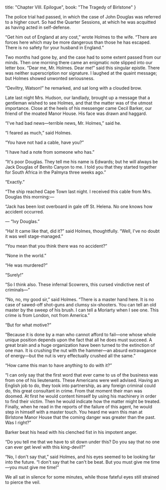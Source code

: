   title: "Chapter VIII. Epilogue",
  book: "The Tragedy of Birlstone"
}

The police trial had passed, in which the case of John Douglas was referred to a higher court. So had the Quarter Sessions, at which he was acquitted as having acted in self-defense.

“Get him out of England at any cost,” wrote Holmes to the wife. “There are forces here which may be more dangerous than those he has escaped. There is no safety for your husband in England.”

Two months had gone by, and the case had to some extent passed from our minds. Then one morning there came an enigmatic note slipped into our letter box. “Dear me, Mr. Holmes. Dear me!” said this singular epistle. There was neither superscription nor signature. I laughed at the quaint message; but Holmes showed unwonted seriousness.

“Deviltry, Watson!” he remarked, and sat long with a clouded brow.

Late last night Mrs. Hudson, our landlady, brought up a message that a gentleman wished to see Holmes, and that the matter was of the utmost importance. Close at the heels of his messenger came Cecil Barker, our friend of the moated Manor House. His face was drawn and haggard.

“I've had bad news—terrible news, Mr. Holmes,” said he.

“I feared as much,” said Holmes.

“You have not had a cable, have you?”

“I have had a note from someone who has.”

“It's poor Douglas. They tell me his name is Edwards; but he will always be Jack Douglas of Benito Canyon to me. I told you that they started together for South Africa in the Palmyra three weeks ago.”

“Exactly.”

“The ship reached Cape Town last night. I received this cable from Mrs. Douglas this morning:—

“Jack has been lost overboard in gale off St. Helena. No one knows how accident occurred.

— “Ivy Douglas.”

“Ha! It came like that, did it?” said Holmes, thoughtfully. “Well, I've no doubt it was well stage-managed.”

“You mean that you think there was no accident?”

“None in the world.”

“He was murdered?”

“Surely!”

“So I think also. These infernal Scowrers, this cursed vindictive nest of criminals—”

“No, no, my good sir,” said Holmes. “There is a master hand here. It is no case of sawed-off shot-guns and clumsy six-shooters. You can tell an old master by the sweep of his brush. I can tell a Moriarty when I see one. This crime is from London, not from America.”

“But for what motive?”

“Because it is done by a man who cannot afford to fail—one whose whole unique position depends upon the fact that all he does must succeed. A great brain and a huge organization have been turned to the extinction of one man. It is crushing the nut with the hammer—an absurd extravagance of energy—but the nut is very effectually crushed all the same.”

“How came this man to have anything to do with it?”

“I can only say that the first word that ever came to us of the business was from one of his lieutenants. These Americans were well advised. Having an English job to do, they took into partnership, as any foreign criminal could do, this great consultant in crime. From that moment their man was doomed. At first he would content himself by using his machinery in order to find their victim. Then he would indicate how the matter might be treated. Finally, when he read in the reports of the failure of this agent, he would step in himself with a master touch. You heard me warn this man at Birlstone Manor House that the coming danger was greater than the past. Was I right?”

Barker beat his head with his clenched fist in his impotent anger.

“Do you tell me that we have to sit down under this? Do you say that no one can ever get level with this king-devil?”

“No, I don't say that,” said Holmes, and his eyes seemed to be looking far into the future. “I don't say that he can't be beat. But you must give me time—you must give me time!”

We all sat in silence for some minutes, while those fateful eyes still strained to pierce the veil.




